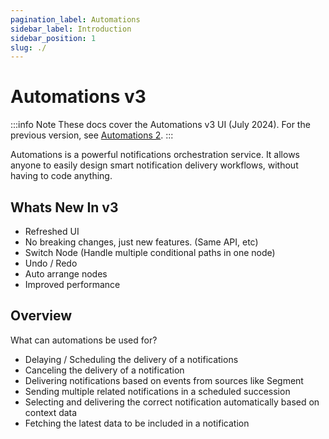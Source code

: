 ```yaml
---
pagination_label: Automations
sidebar_label: Introduction
sidebar_position: 1
slug: ./
---
```


# Automations v3

:::info Note
These docs cover the Automations v3 UI (July 2024). For the previous version, see [Automations 2](./automations2/intro.mdx).
:::

Automations is a powerful notifications orchestration service. It allows anyone to easily design
smart notification delivery workflows, without having to code anything.

## Whats New In v3

- Refreshed UI
- No breaking changes, just new features. (Same API, etc)
- Switch Node (Handle multiple conditional paths in one node)
- Undo / Redo
- Auto arrange nodes
- Improved performance

## Overview

What can automations be used for?

- Delaying / Scheduling the delivery of a notifications
- Canceling the delivery of a notification
- Delivering notifications based on events from sources like Segment
- Sending multiple related notifications in a scheduled succession
- Selecting and delivering the correct notification automatically based on context data
- Fetching the latest data to be included in a notification
